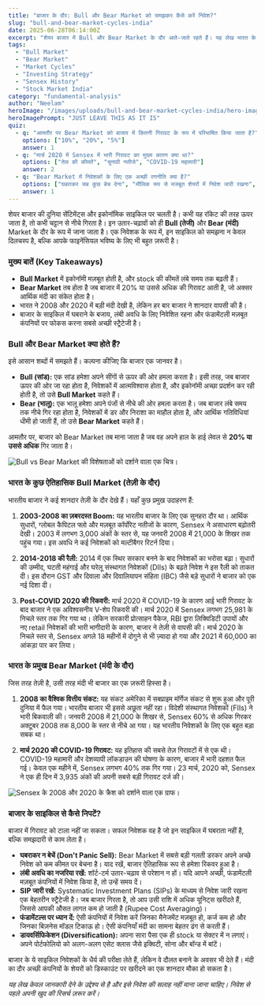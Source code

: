 ```yaml
---
title: "बाजार के दौर: Bull और Bear Market को समझकर कैसे करें निवेश?"
slug: "bull-and-bear-market-cycles-india"
date: 2025-06-28T06:14:00Z
excerpt: "शेयर बाजार में Bull और Bear Market के दौर आते-जाते रहते हैं। यह लेख भारत के ऐतिहासिक बाजार चक्रों, प्रमुख तेजी और मंदी के दौर और निवेशकों के लिए सही रणनीतियों पर प्रकाश डालता है।"
tags:
  - "Bull Market"
  - "Bear Market"
  - "Market Cycles"
  - "Investing Strategy"
  - "Sensex History"
  - "Stock Market India"
category: "fundamental-analysis"
author: "Neelam"
heroImage: "/images/uploads/bull-and-bear-market-cycles-india/hero-image.jpg"
heroImagePrompt: "JUST LEAVE THIS AS IT IS"
quiz:
  - q: "आमतौर पर Bear Market को बाजार में कितनी गिरावट के रूप में परिभाषित किया जाता है?"
    options: ["10%", "20%", "5%"]
    answer: 1
  - q: "मार्च 2020 में Sensex में भारी गिरावट का मुख्य कारण क्या था?"
    options: ["तेल की कीमतें", "चुनावी नतीजे", "COVID-19 महामारी"]
    answer: 2
  - q: "Bear Market में निवेशकों के लिए एक अच्छी रणनीति क्या है?"
    options: ["घबराकर सब कुछ बेच देना", "मौलिक रूप से मजबूत शेयरों में निवेश जारी रखना", "बाजार को पूरी तरह से अनदेखा करना"]
    answer: 1
---
```


शेयर बाजार की दुनिया सेंटिमेंट्स और इकोनॉमिक साइकिल पर चलती है। कभी यह रॉकेट की तरह ऊपर जाता है, तो कभी चट्टान से नीचे गिरता है। इन उतार-चढ़ावों को ही **Bull (तेजी)** और **Bear (मंदी)** Market के दौर के रूप में जाना जाता है। एक निवेशक के रूप में, इन साइकिल को समझना न केवल दिलचस्प है, बल्कि आपके फाइनेंसियल भविष्य के लिए भी बहुत ज़रूरी है।

### मुख्य बातें (Key Takeaways)

*   **Bull Market** में इकोनॉमी मज़बूत होती है, और stock की कीमतें लंबे समय तक बढ़ती हैं।
*   **Bear Market** तब होता है जब बाजार में 20% या उससे अधिक की गिरावट आती है, जो अक्सर आर्थिक मंदी का संकेत होता है।
*   भारत ने 2008 और 2020 में बड़ी मंदी देखी है, लेकिन हर बार बाजार ने शानदार वापसी की है।
*   बाजार के साइकिल में घबराने के बजाय, लंबी अवधि के लिए निवेशित रहना और फंडामेंटली मज़बूत कंपनियों पर फोकस करना सबसे अच्छी स्ट्रैटेजी है।

### Bull और Bear Market क्या होते हैं?

इसे आसान शब्दों में समझते हैं। कल्पना कीजिए कि बाजार एक जानवर है।

*   **Bull (सांड):** एक सांड हमेशा अपने सींगों से ऊपर की ओर हमला करता है। इसी तरह, जब बाजार ऊपर की ओर जा रहा होता है, निवेशकों में आत्मविश्वास होता है, और इकोनॉमी अच्छा प्रदर्शन कर रही होती है, तो उसे **Bull Market** कहते हैं।
*   **Bear (भालू):** एक भालू हमेशा अपने पंजों से नीचे की ओर हमला करता है। जब बाजार लंबे समय तक नीचे गिर रहा होता है, निवेशकों में डर और निराशा का माहौल होता है, और आर्थिक गतिविधियां धीमी हो जाती हैं, तो उसे **Bear Market** कहते हैं।

आमतौर पर, बाजार को Bear Market तब माना जाता है जब वह अपने हाल के हाई लेवल से **20% या उससे अधिक** गिर जाता है।

![Bull vs Bear Market की विशेषताओं को दर्शाने वाला एक चित्र।](/images/uploads/bull-and-bear-market-cycles-india/bull-vs-bear.png)

### भारत के कुछ ऐतिहासिक Bull Market (तेज़ी के दौर)

भारतीय बाजार ने कई शानदार तेज़ी के दौर देखे हैं। यहाँ कुछ प्रमुख उदाहरण हैं:

1.  **2003-2008 का ज़बरदस्त Boom:** यह भारतीय बाजार के लिए एक सुनहरा दौर था। आर्थिक सुधारों, ग्लोबल कैपिटल फ्लो और मज़बूत कॉर्पोरेट नतीजों के कारण, Sensex ने असाधारण बढ़ोतरी देखी। 2003 में लगभग 3,000 अंकों के स्तर से, यह जनवरी 2008 में 21,000 के शिखर तक पहुंच गया। इस अवधि ने कई निवेशकों को मल्टीबैगर रिटर्न दिया।

2.  **2014-2018 की रैली:** 2014 में एक स्थिर सरकार बनने के बाद निवेशकों का भरोसा बढ़ा। सुधारों की उम्मीद, घटती महंगाई और घरेलू संस्थागत निवेशकों (DIIs) के बढ़ते निवेश ने इस रैली को ताकत दी। इस दौरान GST और दिवाला और दिवालियापन संहिता (IBC) जैसे बड़े सुधारों ने बाजार को एक नई दिशा दी।

3.  **Post-COVID 2020 की रिकवरी:** मार्च 2020 में COVID-19 के कारण आई भारी गिरावट के बाद बाजार ने एक अविश्वसनीय V-शेप रिकवरी की। मार्च 2020 में Sensex लगभग 25,981 के निचले स्तर तक गिर गया था। लेकिन सरकारी प्रोत्साहन पैकेज, RBI द्वारा लिक्विडिटी उपायों और नए retail निवेशकों की भारी भागीदारी के कारण, बाजार ने तेज़ी से वापसी की। मार्च 2020 के निचले स्तर से, Sensex अगले 18 महीनों में दोगुने से भी ज़्यादा हो गया और 2021 में 60,000 का आंकड़ा पार कर लिया।

### भारत के प्रमुख Bear Market (मंदी के दौर)

जिस तरह तेज़ी है, उसी तरह मंदी भी बाजार का एक ज़रूरी हिस्सा है।

1.  **2008 का वैश्विक वित्तीय संकट:** यह संकट अमेरिका में सबप्राइम मॉर्गेज संकट से शुरू हुआ और पूरी दुनिया में फैल गया। भारतीय बाजार भी इससे अछूता नहीं रहा। विदेशी संस्थागत निवेशकों (FIIs) ने भारी बिकवाली की। जनवरी 2008 में 21,000 के शिखर से, Sensex 60% से अधिक गिरकर अक्टूबर 2008 तक 8,000 के स्तर से नीचे आ गया। यह भारतीय निवेशकों के लिए एक बहुत बड़ा सबक था।

2.  **मार्च 2020 की COVID-19 गिरावट:** यह इतिहास की सबसे तेज़ गिरावटों में से एक थी। COVID-19 महामारी और देशव्यापी लॉकडाउन की घोषणा के कारण, बाजार में भारी दहशत फैल गई। केवल एक महीने में, Sensex लगभग 40% तक गिर गया। 23 मार्च, 2020 को, Sensex ने एक ही दिन में 3,935 अंकों की अपनी सबसे बड़ी गिरावट दर्ज की।

![Sensex के 2008 और 2020 के क्रैश को दर्शाने वाला एक ग्राफ।](/images/uploads/bull-and-bear-market-cycles-india/sensex-crashes.png)

### बाजार के साइकिल से कैसे निपटें?

बाजार में गिरावट को टाला नहीं जा सकता। सफल निवेशक वह है जो इन साइकिल में घबराता नहीं है, बल्कि समझदारी से काम लेता है।

*   **घबराकर न बेचें (Don't Panic Sell):** Bear Market में सबसे बड़ी गलती डरकर अपने अच्छे निवेश को कम कीमत पर बेचना है। याद रखें, बाजार ऐतिहासिक रूप से हमेशा रिकवर हुआ है।
*   **लंबी अवधि का नजरिया रखें:** शॉर्ट-टर्म उतार-चढ़ाव से परेशान न हों। यदि आपने अच्छी, फंडामेंटली मज़बूत कंपनियों में निवेश किया है, तो उन्हें समय दें।
*   **SIP जारी रखें:** Systematic Investment Plans (SIPs) के माध्यम से निवेश जारी रखना एक बेहतरीन स्ट्रैटेजी है। जब बाजार गिरता है, तो आप उसी राशि में अधिक यूनिट्स खरीदते हैं, जिससे आपकी औसत लागत कम हो जाती है (Rupee Cost Averaging)।
*   **फंडामेंटल्स पर ध्यान दें:** ऐसी कंपनियों में निवेश करें जिनका मैनेजमेंट मज़बूत हो, कर्ज कम हो और जिनका बिज़नेस मॉडल टिकाऊ हो। ऐसी कंपनियाँ मंदी का सामना बेहतर ढंग से करती हैं।
*   **डायवर्सिफिकेशन (Diversification):** अपना सारा पैसा एक ही stock या सेक्टर में न लगाएं। अपने पोर्टफोलियो को अलग-अलग एसेट क्लास जैसे इक्विटी, सोना और बॉन्ड में बांटें।

बाजार के ये साइकिल निवेशकों के धैर्य की परीक्षा लेते हैं, लेकिन वे दौलत बनाने के अवसर भी देते हैं। मंदी का दौर अच्छी कंपनियों के शेयरों को डिस्काउंट पर खरीदने का एक शानदार मौका हो सकता है।

*यह लेख केवल जानकारी देने के उद्देश्य से है और इसे निवेश की सलाह नहीं माना जाना चाहिए। निवेश से पहले अपनी खुद की रिसर्च ज़रूर करें।*